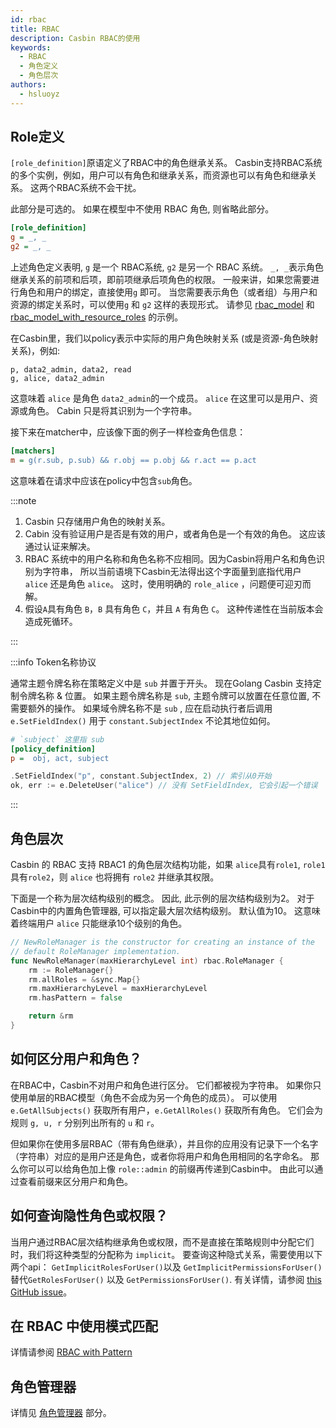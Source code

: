 ```yaml
---
id: rbac
title: RBAC
description: Casbin RBAC的使用
keywords:
  - RBAC
  - 角色定义
  - 角色层次
authors:
  - hsluoyz
---
```


## Role定义

`[role_definition]`原语定义了RBAC中的角色继承关系。 Casbin支持RBAC系统的多个实例，例如，用户可以有角色和继承关系，而资源也可以有角色和继承关系。 这两个RBAC系统不会干扰。

此部分是可选的。 如果在模型中不使用 RBAC 角色, 则省略此部分。

```ini
[role_definition]
g = _, _
g2 = _, _
```

上述角色定义表明, `g` 是一个 RBAC系统, `g2` 是另一个 RBAC 系统。 `_, _`表示角色继承关系的前项和后项，即前项继承后项角色的权限。 一般来讲，如果您需要进行角色和用户的绑定，直接使用`g` 即可。  当您需要表示角色（或者组）与用户和资源的绑定关系时，可以使用`g` 和 `g2` 这样的表现形式。 请参见 [rbac_model](https://github.com/casbin/casbin/blob/master/examples/rbac_model.conf) 和 [rbac_model_with_resource_roles](https://github.com/casbin/casbin/blob/master/examples/rbac_with_resource_roles_model.conf) 的示例。

在Casbin里，我们以policy表示中实际的用户角色映射关系 (或是资源-角色映射关系)，例如:

```
p, data2_admin, data2, read
g, alice, data2_admin
```

这意味着 `alice` 是角色 `data2_admin`的一个成员。 `alice` 在这里可以是用户、资源或角色。 Cabin 只是将其识别为一个字符串。

接下来在matcher中，应该像下面的例子一样检查角色信息：

```ini
[matchers]
m = g(r.sub, p.sub) && r.obj == p.obj && r.act == p.act
```

这意味着在请求中应该在policy中包含`sub`角色。

:::note

1. Casbin 只存储用户角色的映射关系。
2. Cabin 没有验证用户是否是有效的用户，或者角色是一个有效的角色。 这应该通过认证来解决。
3. RBAC 系统中的用户名称和角色名称不应相同。因为Casbin将用户名和角色识别为字符串， 所以当前语境下Casbin无法得出这个字面量到底指代用户 `alice` 还是角色 `alice`。 这时，使用明确的 `role_alice` ，问题便可迎刃而解。
4. 假设`A`具有角色 `B`，`B` 具有角色 `C`，并且 `A` 有角色 `C`。 这种传递性在当前版本会造成死循环。

:::

:::info Token名称协议

通常主题令牌名称在策略定义中是 `sub` 并置于开头。 现在Golang Casbin 支持定制令牌名称 & 位置。 如果主题令牌名称是 `sub`, 主题令牌可以放置在任意位置, 不需要额外的操作。  如果域令牌名称不是 `sub` , 应在启动执行者后调用 `e.SetFieldIndex()` 用于 `constant.SubjectIndex` 不论其地位如何。
```ini
# `subject` 这里指 sub
[policy_definition]
p =  obj, act, subject
```

```go
.SetFieldIndex("p", constant.SubjectIndex, 2) // 索引从0开始
ok, err := e.DeleteUser("alice") // 没有 SetFieldIndex, 它会引起一个错误
```

:::

## 角色层次

Casbin 的 RBAC 支持 RBAC1 的角色层次结构功能，如果 `alice`具有`role1`, `role1`具有`role2`，则 `alice` 也将拥有 `role2` 并继承其权限。

下面是一个称为层次结构级别的概念。 因此, 此示例的层次结构级别为2。 对于Casbin中的内置角色管理器, 可以指定最大层次结构级别。 默认值为10。 这意味着终端用户 `alice` 只能继承10个级别的角色。

```go
// NewRoleManager is the constructor for creating an instance of the
// default RoleManager implementation.
func NewRoleManager(maxHierarchyLevel int) rbac.RoleManager {
    rm := RoleManager{}
    rm.allRoles = &sync.Map{}
    rm.maxHierarchyLevel = maxHierarchyLevel
    rm.hasPattern = false

    return &rm
}
```

## 如何区分用户和角色？

在RBAC中，Casbin不对用户和角色进行区分。 它们都被视为字符串。 如果你只使用单层的RBAC模型（角色不会成为另一个角色的成员）。 可以使用 `e.GetAllSubjects()` 获取所有用户，`e.GetAllRoles()` 获取所有角色。 它们会为规则 `g, u, r` 分别列出所有的 `u` 和 `r`。

但如果你在使用多层RBAC（带有角色继承），并且你的应用没有记录下一个名字（字符串）对应的是用户还是角色，或者你将用户和角色用相同的名字命名。 那么你可以可以给角色加上像 `role::admin` 的前缀再传递到Casbin中。 由此可以通过查看前缀来区分用户和角色。

## 如何查询隐性角色或权限？

当用户通过RBAC层次结构继承角色或权限，而不是直接在策略规则中分配它们时，我们将这种类型的分配称为 `implicit`。 要查询这种隐式关系，需要使用以下两个api： `GetImplicitRolesForUser()`以及 `GetImplicitPermissionsForUser()` 替代`GetRolesForUser()` 以及 `GetPermissionsForUser()`. 有关详情，请参阅 [this GitHub issue](https://github.com/casbin/casbin/issues/137)。

## 在 RBAC 中使用模式匹配

详情请参阅 [RBAC with Pattern](/docs/rbac-with-pattern)

## 角色管理器

详情见 [角色管理器](/docs/role-managers) 部分。

